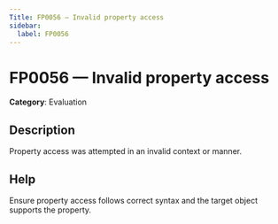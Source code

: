 ```yaml
---
Title: FP0056 — Invalid property access
sidebar:
  label: FP0056
---
```


# FP0056 — Invalid property access

**Category**: Evaluation

## Description

Property access was attempted in an invalid context or manner.

## Help

Ensure property access follows correct syntax and the target object supports the property.
